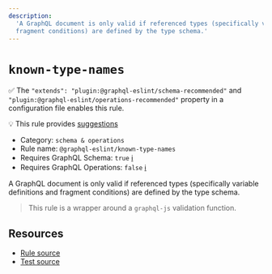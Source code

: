 ```yaml
---
description:
  'A GraphQL document is only valid if referenced types (specifically variable definitions and
  fragment conditions) are defined by the type schema.'
---
```


# `known-type-names`

✅ The `"extends": "plugin:@graphql-eslint/schema-recommended"` and
`"plugin:@graphql-eslint/operations-recommended"` property in a configuration file enables this
rule.

💡 This rule provides
[suggestions](https://eslint.org/docs/developer-guide/working-with-rules#providing-suggestions)

- Category: `schema & operations`
- Rule name: `@graphql-eslint/known-type-names`
- Requires GraphQL Schema: `true`
  [ℹ️](/docs/getting-started#extended-linting-rules-with-graphql-schema)
- Requires GraphQL Operations: `false`
  [ℹ️](/docs/getting-started#extended-linting-rules-with-siblings-operations)

A GraphQL document is only valid if referenced types (specifically variable definitions and fragment
conditions) are defined by the type schema.

> This rule is a wrapper around a `graphql-js` validation function.

## Resources

- [Rule source](https://github.com/graphql/graphql-js/blob/main/src/validation/rules/KnownTypeNamesRule.ts)
- [Test source](https://github.com/graphql/graphql-js/tree/main/src/validation/__tests__/KnownTypeNamesRule-test.ts)
